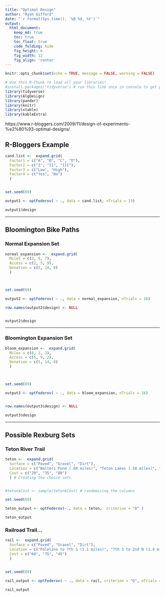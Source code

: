```yaml
---
title: "Optimal Design"
author: "Ryan Gifford"
date: "`r format(Sys.time(), '%B %d, %Y')`"
output:
  html_document:  
    keep_md: true
    toc: true
    toc_float: true
    code_folding: hide
    fig_height: 6
    fig_width: 12
    fig_align: 'center'
---
```


```r
knitr::opts_chunk$set(echo = TRUE, message = FALSE, warning = FALSE)
```

```r
# Use this R-Chunk to load all your libraries!
#install.packages("tidyverse") # run this line once in console to get package
library(tidyverse)
library(AlgDesign)
library(pander)
library(knitr)
library(xtable)
library(kableExtra)
```

https://www.r-bloggers.com/2009/11/design-of-experiments-%e2%80%93-optimal-designs/

## R-Bloggers Example
```r

cand.list <-  expand.grid(
  Factor1 = c("A", "B", "C", "D"),
  Factor2 = c("I", "II", "III"),
  Factor3 = c("Low", "High"),
  Factor4 = c("Yes", "No")
  )


set.seed(69)

output1 <- optFederov( ~ ., data = cand.list, nTrials = 13)

output1$design
```


***************************

## Bloomington Bike Paths

### Normal Expansion Set
```r
normal_expansion <-  expand.grid(
  Miles = c(3, 6, 7),
  Access = c(2, 5, 9),
  Donation = c(5, 14, 8)
  )



set.seed(69)

output2 <- optFederov( ~ ., data = normal_expansion, nTrials = 16)

row.names(output2$design) <- NULL


output2$design


```

*********************************************

### Bloomington Expansion Set
```r
bloom_expansion <-  expand.grid(
  Miles = c(6, 2, 3),
  Access = c(5, 9, 2),
  Donation = c(5, 14, 8)
  )



set.seed(69)

output3 <- optFederov( ~ ., data = bloom_expansion, nTrials = 16)


row.names(output3$design) <- NULL

output3$design

```

*********************************************


## Possible Rexburg Sets

### Teton River Trail

```r

teton <-  expand.grid(
  Surface = c("Paved", "Gravel", "Dirt"),
  Location = c("Walters Pond (.68 miles)", "Teton Lakes (.58 miles)", "Barney Dairy Rd (.37 miles)" ),
  Cost = c("20", "35", "80")
  ) # Creating the choice sets


#teton$Cost <- sample(teton$Cost) # randomizing the columns

set.seed(69)

teton_output <- optFederov(~., data = teton,  criterion = "D" )

teton_output


```

### Railroad Trail...

```r

rail <-  expand.grid(
  Surface = c("Paved", "Gravel", "Dirt"),
  Location = c("Poleline to 7th S (1.1 miles)", "7th S to 2nd N (1.4 miles)", "2nd N to 2nd E (.9 miles)" ),
  Cost = c("60", "75", "45")
  )


set.seed(69)

rail_output <- optFederov( ~ ., data = rail, criterion = "D", nTrials = 7)

rail_output


```

